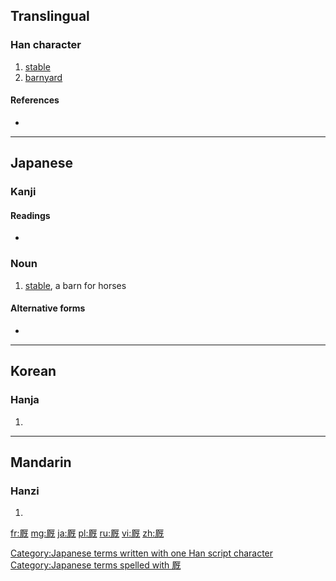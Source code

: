 {{also|廄}}
==Translingual==

===Han character===
{{Han char|rn=27|rad=厂|as=09|sn=11|four=|canj=一日戈山 (MAIU)|ids=⿸[[厂]][[既]]}}

# [[stable]]
# [[barnyard]]

====References====
* {{Han ref|kx=0162.380|dkj=03006|dj=0370.170|hdz=10075.210|uh=53A9|ud=21417}}

----

==Japanese==

===Kanji===
{{ja-kanji|grade=|rs=厂09}}

====Readings====
* {{ja-readings|on=[[きゅう]] (kyū)|kun=[[うまや]] (umaya)}}

===Noun===
{{ja-noun|k|hira=うまや|rom=umaya}} 

# [[stable]], a barn for horses

====Alternative forms====
* {{l|ja|馬屋}} 

[[Category:Japanese terms written with one Han script character]]
[[Category:Japanese terms spelled with 厩]]

----

==Korean==

===Hanja===
{{ko-hanja|hangeul=구|rv=gu|mr=ku}}

# {{defn|lang=ko|sort=厂09}}

----

==Mandarin==

===Hanzi===
{{cmn-hanzi|tra=廄|pin=[[jiù]] ([[jiu4]])|wg=chiu<sup>4</sup>}}

# {{defn|lang=cmn|sort=厂09}}

[[fr:厩]]
[[mg:厩]]
[[ja:厩]]
[[pl:厩]]
[[ru:厩]]
[[vi:厩]]
[[zh:厩]]